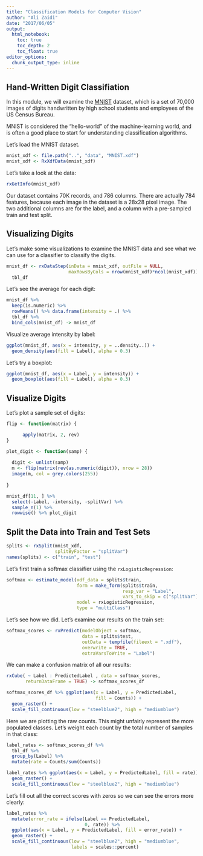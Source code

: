 ```yaml
---
title: "Classification Models for Computer Vision"
author: "Ali Zaidi"
date: "2017/06/05"
output: 
  html_notebook:
    toc: true
    toc_depth: 2
    toc_float: true
editor_options: 
  chunk_output_type: inline
---
```


## Hand-Written Digit Classifiation

In this module, we will examine the [MNIST](http://yann.lecun.com/exdb/mnist/) dataset, which is a set of 70,000 images of digits handwritten by high school students and employees of the US Census Bureau.

MNIST is considered the "hello-world" of the machine-learning world, and is often a good place to start for understanding classification algorithms.

Let's load the MNIST dataset.

```r

mnist_xdf <- file.path("..", "data", "MNIST.xdf")
mnist_xdf <- RxXdfData(mnist_xdf)

```

Let's take a look at the data:

```r

rxGetInfo(mnist_xdf)

```

Our dataset contains 70K records, and 786 columns. There are actually 784 features, because each image in the dataset is a 28x28 pixel image. The two additional columns are for the label, and a column with a pre-sampled train and test split.

## Visualizing Digits

Let's make some visualizations to examine the MNIST data and see what we can use for a classifier to classify the digits.

```r

mnist_df <- rxDataStep(inData = mnist_xdf, outFile = NULL,
                       maxRowsByCols = nrow(mnist_xdf)*ncol(mnist_xdf)) %>% 
  tbl_df

```

Let's see the average for each digit:

```r

mnist_df %>% 
  keep(is.numeric) %>% 
  rowMeans() %>% data.frame(intensity = .) %>% 
  tbl_df %>% 
  bind_cols(mnist_df) -> mnist_df

```

Visualize average intensity by label:

```r

ggplot(mnist_df, aes(x = intensity, y = ..density..)) +
  geom_density(aes(fill = Label), alpha = 0.3)

```

Let's try a boxplot:

```r

ggplot(mnist_df, aes(x = Label, y = intensity)) +
  geom_boxplot(aes(fill = Label), alpha = 0.3)
```

## Visualize Digits

Let's plot a sample set of digits:


```r

flip <- function(matrix) {

      apply(matrix, 2, rev)
}

plot_digit <- function(samp) {
  
  digit <- unlist(samp)
  m <- flip(matrix(rev(as.numeric(digit)), nrow = 28))
  image(m, col = grey.colors(255))
  
}

mnist_df[11, ] %>% 
  select(-Label, -intensity, -splitVar) %>% 
  sample_n(1) %>% 
  rowwise() %>% plot_digit

```

## Split the Data into Train and Test Sets

```r

splits <- rxSplit(mnist_xdf,
                  splitByFactor = "splitVar")
names(splits) <- c("train", "test")

```

Let's first train a softmax classifier using the `rxLogisticRegression`:

```r

softmax <- estimate_model(xdf_data = splits$train,
                          form = make_form(splits$train, 
                                           resp_var = "Label", 
                                           vars_to_skip = c("splitVar")),
                          model = rxLogisticRegression,
                          type = "multiClass")

```

Let's see how we did. Let's examine our results on the train set:

```r

softmax_scores <- rxPredict(modelObject = softmax, 
                            data = splits$test, 
                            outData = tempfile(fileext = ".xdf"),
                            overwrite = TRUE,
                            extraVarsToWrite = "Label")

```
We can make a confusion matrix of all our results:

```r

rxCube( ~ Label : PredictedLabel , data = softmax_scores,
       returnDataFrame = TRUE) -> softmax_scores_df

softmax_scores_df %>% ggplot(aes(x = Label, y = PredictedLabel,
                                 fill = Counts)) +
  geom_raster() +
  scale_fill_continuous(low = "steelblue2", high = "mediumblue")

```

Here we are plotting the raw counts. This might unfairly represent the more populated classes. Let's weight each count by the total number of samples in that class:

```r

label_rates <- softmax_scores_df %>% 
  tbl_df %>% 
  group_by(Label) %>% 
  mutate(rate = Counts/sum(Counts))

label_rates %>% ggplot(aes(x = Label, y = PredictedLabel, fill = rate)) +
  geom_raster() +
  scale_fill_continuous(low = "steelblue2", high = "mediumblue")


```

Let's fill out all the correct scores with zeros so we can see the errors more clearly:


```r

label_rates %>%
  mutate(error_rate = ifelse(Label == PredictedLabel,
                             0, rate)) %>% 
  ggplot(aes(x = Label, y = PredictedLabel, fill = error_rate)) +
  geom_raster() +
  scale_fill_continuous(low = "steelblue2", high = "mediumblue",
                        labels = scales::percent)


```

